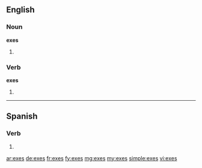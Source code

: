 ==English==

===Noun===
'''exes'''

# {{plural of|ex}}

===Verb===
'''exes'''

# {{third-person singular of|ex}}

----

==Spanish==
 
===Verb===
{{es-verb-form|exir}}
 
# {{es-verb form of|ending=ir|mood=indicative|tense=present|pers=2|formal=no|number=singular|[[exir]]}}

[[ar:exes]]
[[de:exes]]
[[fr:exes]]
[[fy:exes]]
[[mg:exes]]
[[my:exes]]
[[simple:exes]]
[[vi:exes]]